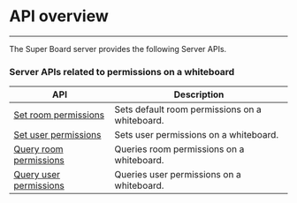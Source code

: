 # API overview

- - -
The Super Board server provides the following Server APIs. 

### Server APIs related to permissions on a whiteboard

|API|Description|
|-|-|
|[Set room permissions](./set-room-permissions.mdx)|Sets default room permissions on a whiteboard. |
|[Set user permissions](./set-user-permissions.mdx)|Sets user permissions on a whiteboard. |
|[Query room permissions](./get-room-permissions.mdx)|Queries room permissions on a whiteboard. |
|[Query user permissions](./get-user-permissions.mdx)|Queries user permissions on a whiteboard. |
